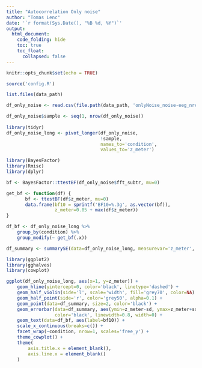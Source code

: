 ```yaml
---
title: "Autocorrelation Only noise"
author: "Tomas Lenc"
date: '`r format(Sys.Date(), "%B %d, %Y")`'
output:
  html_document: 
    code_folding: hide
    toc: true
    toc_float: 
      collapsed: false
---
```

```r
knitr::opts_chunk$set(echo = TRUE)

source('config.R')

```

```r
list.files(data_path)
```


```r

df_only_noise <- read.csv(file.path(data_path, 'onlyNoise_noise-eeg_nrep-500.csv'))

df_only_noise$sample <- seq(1, nrow(df_only_noise))
    
library(tidyr)
df_only_noise_long <- pivot_longer(df_only_noise,
                                   !sample, 
                                   names_to='condition',
                                   values_to='z_meter')

```



```r

library(BayesFactor)
library(Rmisc)
library(dplyr)

bf <- BayesFactor::ttestBF(df_only_noise$fft_subtr, mu=0)

get_bf <- function(df) {
       bf <- ttestBF(df$z_meter, mu=0)
       data.frame(bf10 = sprintf('BF10=%.3g', as.vector(bf)),
                  z_meter=0.05 + max(df$z_meter))
}

df_bf <- df_only_noise_long %>% 
    group_by(condition) %>%
    group_modify(~ get_bf(.x))

df_summary <- summarySE(data=df_only_noise_long, measurevar='z_meter', groupvars=c('condition'))


```


```r
library(ggplot2)
library(gghalves)
library(cowplot)

ggplot(df_only_noise_long, aes(x=1, y=z_meter)) + 
    geom_hline(yintercept=0, color='black', linetype='dashed') + 
    geom_half_violin(side='l', scale='width', fill='grey70', color=NA) + 
    geom_half_point(side='r', color='grey50', alpha=0.1) + 
    geom_point(data=df_summary, size=2, color='black') + 
    geom_errorbar(data=df_summary, aes(ymin=z_meter-sd, ymax=z_meter+sd),
                  color='black', linewidth=0.8, width=0) + 
    geom_text(data=df_bf, aes(label=bf10)) + 
    scale_x_continuous(breaks=c()) + 
    facet_wrap(~condition, nrow=1, scales='free_y') + 
    theme_cowplot() + 
    theme(
        axis.title.x = element_blank(),
        axis.line.x = element_blank()
    )

```












































